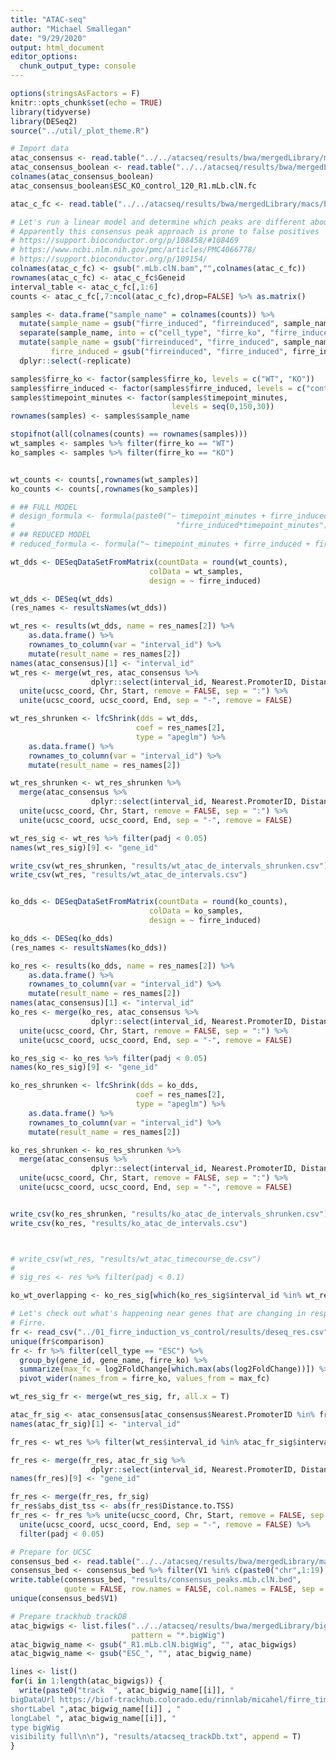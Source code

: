 ```yaml
---
title: "ATAC-seq"
author: "Michael Smallegan"
date: "9/29/2020"
output: html_document
editor_options: 
  chunk_output_type: console
---
```


```r
options(stringsAsFactors = F)
knitr::opts_chunk$set(echo = TRUE)
library(tidyverse)
library(DESeq2)
source("../util/_plot_theme.R")
```

```r
# Import data
atac_consensus <- read.table("../../atacseq/results/bwa/mergedLibrary/macs/broadPeak/consensus/consensus_peaks.mLb.clN.annotatePeaks.txt", sep = "\t", header = T)
atac_consensus_boolean <- read.table("../../atacseq/results/bwa/mergedLibrary/macs/broadPeak/consensus/consensus_peaks.mLb.clN.boolean.annotatePeaks.txt", sep = "\t", header = T)
colnames(atac_consensus_boolean)
atac_consensus_boolean$ESC_KO_control_120_R1.mLb.clN.fc

atac_c_fc <- read.table("../../atacseq/results/bwa/mergedLibrary/macs/broadPeak/consensus/consensus_peaks.mLb.clN.featureCounts.txt", skip = 1, sep = "\t", header = T)

```

```r
# Let's run a linear model and determine which peaks are different about
# Apparently this consensus peak approach is prone to false positives
# https://support.bioconductor.org/p/108458/#108469
# https://www.ncbi.nlm.nih.gov/pmc/articles/PMC4066778/
# https://support.bioconductor.org/p/109154/
colnames(atac_c_fc) <- gsub(".mLb.clN.bam","",colnames(atac_c_fc))
rownames(atac_c_fc) <- atac_c_fc$Geneid
interval_table <- atac_c_fc[,1:6]
counts <- atac_c_fc[,7:ncol(atac_c_fc),drop=FALSE] %>% as.matrix()

samples <- data.frame("sample_name" = colnames(counts)) %>%
  mutate(sample_name = gsub("firre_induced", "firreinduced", sample_name)) %>%
  separate(sample_name, into = c("cell_type", "firre_ko", "firre_induced", "timepoint_minutes", "replicate"), remove = FALSE) %>%
  mutate(sample_name = gsub("firreinduced", "firre_induced", sample_name),
         firre_induced = gsub("firreinduced", "firre_induced", firre_induced)) %>%
  dplyr::select(-replicate)

samples$firre_ko <- factor(samples$firre_ko, levels = c("WT", "KO"))
samples$firre_induced <- factor(samples$firre_induced, levels = c("control", "firre_induced"))
samples$timepoint_minutes <- factor(samples$timepoint_minutes, 
                                    levels = seq(0,150,30))
rownames(samples) <- samples$sample_name

stopifnot(all(colnames(counts) == rownames(samples)))
wt_samples <- samples %>% filter(firre_ko == "WT")
ko_samples <- samples %>% filter(firre_ko == "KO")


wt_counts <- counts[,rownames(wt_samples)]
ko_counts <- counts[,rownames(ko_samples)]
```

```r
# ## FULL MODEL
# design_formula <- formula(paste0("~ timepoint_minutes + firre_induced + firre_ko +",
#                                    "firre_induced*timepoint_minutes"))
# ## REDUCED MODEL
# reduced_formula <- formula("~ timepoint_minutes + firre_induced + firre_ko")

wt_dds <- DESeqDataSetFromMatrix(countData = round(wt_counts), 
                               colData = wt_samples, 
                               design = ~ firre_induced)

wt_dds <- DESeq(wt_dds)
(res_names <- resultsNames(wt_dds))

wt_res <- results(wt_dds, name = res_names[2]) %>% 
    as.data.frame() %>%
    rownames_to_column(var = "interval_id") %>%
    mutate(result_name = res_names[2]) 
names(atac_consensus)[1] <- "interval_id"
wt_res <- merge(wt_res, atac_consensus %>% 
                  dplyr::select(interval_id, Nearest.PromoterID, Distance.to.TSS, Chr, Start, End)) %>% 
  unite(ucsc_coord, Chr, Start, remove = FALSE, sep = ":") %>%
  unite(ucsc_coord, ucsc_coord, End, sep = "-", remove = FALSE)

wt_res_shrunken <- lfcShrink(dds = wt_dds,
                            coef = res_names[2],
                            type = "apeglm") %>% 
    as.data.frame() %>%
    rownames_to_column(var = "interval_id") %>%
    mutate(result_name = res_names[2]) 

wt_res_shrunken <- wt_res_shrunken %>%
  merge(atac_consensus %>% 
                  dplyr::select(interval_id, Nearest.PromoterID, Distance.to.TSS, Chr, Start, End)) %>% 
  unite(ucsc_coord, Chr, Start, remove = FALSE, sep = ":") %>%
  unite(ucsc_coord, ucsc_coord, End, sep = "-", remove = FALSE)

wt_res_sig <- wt_res %>% filter(padj < 0.05)
names(wt_res_sig)[9] <- "gene_id"

write_csv(wt_res_shrunken, "results/wt_atac_de_intervals_shrunken.csv")
write_csv(wt_res, "results/wt_atac_de_intervals.csv")


ko_dds <- DESeqDataSetFromMatrix(countData = round(ko_counts), 
                               colData = ko_samples, 
                               design = ~ firre_induced)

ko_dds <- DESeq(ko_dds)
(res_names <- resultsNames(ko_dds))

ko_res <- results(ko_dds, name = res_names[2]) %>% 
    as.data.frame() %>%
    rownames_to_column(var = "interval_id") %>%
    mutate(result_name = res_names[2]) 
names(atac_consensus)[1] <- "interval_id"
ko_res <- merge(ko_res, atac_consensus %>% 
                  dplyr::select(interval_id, Nearest.PromoterID, Distance.to.TSS, Chr, Start, End)) %>% 
  unite(ucsc_coord, Chr, Start, remove = FALSE, sep = ":") %>%
  unite(ucsc_coord, ucsc_coord, End, sep = "-", remove = FALSE)

ko_res_sig <- ko_res %>% filter(padj < 0.05)
names(ko_res_sig)[9] <- "gene_id"

ko_res_shrunken <- lfcShrink(dds = ko_dds,
                            coef = res_names[2],
                            type = "apeglm") %>% 
    as.data.frame() %>%
    rownames_to_column(var = "interval_id") %>%
    mutate(result_name = res_names[2]) 

ko_res_shrunken <- ko_res_shrunken %>%
  merge(atac_consensus %>% 
                  dplyr::select(interval_id, Nearest.PromoterID, Distance.to.TSS, Chr, Start, End)) %>% 
  unite(ucsc_coord, Chr, Start, remove = FALSE, sep = ":") %>%
  unite(ucsc_coord, ucsc_coord, End, sep = "-", remove = FALSE)


write_csv(ko_res_shrunken, "results/ko_atac_de_intervals_shrunken.csv")
write_csv(ko_res, "results/ko_atac_de_intervals.csv")



# write_csv(wt_res, "results/wt_atac_timecourse_de.csv")
# 
# sig_res <- res %>% filter(padj < 0.1)

ko_wt_overlapping <- ko_res_sig[which(ko_res_sig$interval_id %in% wt_res_sig$interval_id),]


```


```r
# Let's check out what's happening near genes that are changing in response to 
# Firre. 
fr <- read_csv("../01_firre_induction_vs_control/results/deseq_res.csv")
unique(fr$comparison)
fr <- fr %>% filter(cell_type == "ESC") %>%
  group_by(gene_id, gene_name, firre_ko) %>%
  summarize(max_fc = log2FoldChange[which.max(abs(log2FoldChange))]) %>%
  pivot_wider(names_from = firre_ko, values_from = max_fc)

wt_res_sig_fr <- merge(wt_res_sig, fr, all.x = T)

atac_fr_sig <- atac_consensus[atac_consensus$Nearest.PromoterID %in% fr_sig$gene_id,]
names(atac_fr_sig)[1] <- "interval_id"

fr_res <- wt_res %>% filter(wt_res$interval_id %in% atac_fr_sig$interval_id)

fr_res <- merge(fr_res, atac_fr_sig %>% 
                  dplyr::select(interval_id, Nearest.PromoterID, Distance.to.TSS, Chr, Start, End))
names(fr_res)[9] <- "gene_id"

fr_res <- merge(fr_res, fr_sig)
fr_res$abs_dist_tss <- abs(fr_res$Distance.to.TSS)
fr_res <- fr_res %>% unite(ucsc_coord, Chr, Start, remove = FALSE, sep = ":") %>%
  unite(ucsc_coord, ucsc_coord, End, sep = "-", remove = FALSE) %>%
  filter(padj < 0.05)
```

```r
# Prepare for UCSC
consensus_bed <- read.table("../../atacseq/results/bwa/mergedLibrary/macs/broadPeak/consensus/consensus_peaks.mLb.clN.bed")
consensus_bed <- consensus_bed %>% filter(V1 %in% c(paste0("chr",1:19), "chrM", "chrX", "chrY"))
write.table(consensus_bed, "results/consensus_peaks.mLb.clN.bed", 
            quote = FALSE, row.names = FALSE, col.names = FALSE, sep = "\t")
unique(consensus_bed$V1)

# Prepare trackhub trackDB
atac_bigwigs <- list.files("../../atacseq/results/bwa/mergedLibrary/bigwig/",
                           pattern = "*.bigWig")
atac_bigwig_name <- gsub("_R1.mLb.clN.bigWig", "", atac_bigwigs)
atac_bigwig_name <- gsub("ESC_", "", atac_bigwig_name)

lines <- list()
for(i in 1:length(atac_bigwigs)) {
  write(paste0("track  ", atac_bigwig_name[[i]], "
bigDataUrl https://biof-trackhub.colorado.edu/rinnlab/micahel/firre_timecourse/firre_atacseq/", atac_bigwigs[[i]], "
shortLabel ",atac_bigwig_name[[i]] , "
longLabel ", atac_bigwig_name[[i]], "
type bigWig
visibility full\n\n"), "results/atacseq_trackDb.txt", append = T)
}

```



